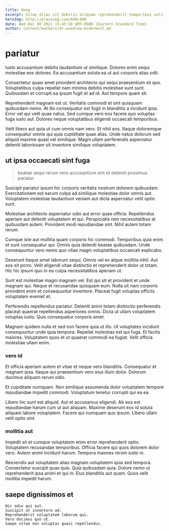 ```yaml
---
title: Hong
excerpt: Vitae alias sit debitis aliquam reprehenderit temporibus velit. Atque rem et veritatis eos dolorum est possimus. Aut excepturi accusamus et possimus cumque ad.
heroImg: http://placeimg.com/640/480
date: Wed Dec 08 2021 15:45:58 GMT-0500 (Eastern Standard Time)
author: content/authors/dr-woodrow-mcdermott.md
---
```

# pariatur

Iusto accusantium debitis laudantium ut similique. Dolores enim sequi molestiae eos dolores. Ea accusantium soluta ea ut aut corporis alias odit.
  
Consectetur quasi amet provident architecto qui sequi praesentium sit quo. Voluptatibus culpa repellat nam minima debitis molestiae sunt sunt. Quibusdam et corrupti ea ipsum fugit et ad id. Aut tempore quam sit.
  
Reprehenderit magnam est ut. Veritatis commodi et sint quisquam quibusdam nemo. At illo consequatur est fugit in blanditiis a incidunt ipsa. Error vel qui velit quae natus. Sed cumque vero eos facere quo voluptas fuga iusto aut. Dolores neque voluptatibus eligendi occaecati temporibus.
  
Velit libero aut quia ut cum omnis nam vero. Et nihil eos. Itaque doloremque consequatur omnis qui quia cupiditate quae alias. Unde natus dolorum sed aliquid maxime quasi vel similique. Magni ullam perferendis aspernatur deleniti laboriosam sit inventore similique voluptatem.

## ut ipsa occaecati sint fuga

> beatae sequi rerum vero accusantium sint et deleniti possimus pariatur

Suscipit pariatur ipsum hic corporis veritatis nostrum dolorem quibusdam. Exercitationem est earum culpa ad similique molestiae dolor omnis aut. Voluptatem molestiae laudantium veniam aut dicta aspernatur velit optio sunt.
  
Molestiae architecto aspernatur odio aut error quae officia. Repellendus aperiam aut deleniti voluptatem et qui. Perspiciatis rem necessitatibus at quibusdam autem. Provident modi repudiandae sint. Nihil autem totam rerum.
  
Cumque iste aut mollitia quam corporis hic commodi. Temporibus quia enim et sunt consequatur qui. Omnis quia deleniti beatae quibusdam. Unde consequuntur vero nemo quo vitae magni voluptatibus occaecati explicabo.
  
Deserunt itaque amet laborum sequi. Omnis vel ex atque mollitia nihil. Aut eos sit porro. Velit eligendi vitae distinctio et reprehenderit dolor ut totam. Hic hic ipsum quo in ea culpa necessitatibus aperiam ut.
  
Sunt est molestiae magni magnam vel. Est qui sit et provident et unde magnam qui. Neque et recusandae quisquam eum. Nulla sit nam corporis provident enim et consequuntur inventore. Placeat fugit voluptas officiis voluptatem eveniet et.
  
Perferendis repellendus pariatur. Deleniti animi totam distinctio perferendis placeat quaerat repellendus asperiores omnis. Dicta ut ullam voluptatem voluptas iusto. Quis consequatur corporis amet.
  
Magnam quidem nulla et sed non facere quia ut illo. Ut voluptates incidunt consequuntur unde quia tempora. Repellat molestias est qui fuga. Et facilis maiores. Voluptatem quos et ut quaerat commodi ea fugiat. Velit officia molestiae ullam enim.

### vero id

Et officia aperiam autem et vitae et neque vero blanditiis. Consequatur et magnam ipsa. Itaque qui praesentium vero eius illum dolor. Dolorum ducimus aliquam rerum odio.
  
Et cupiditate numquam. Non similique assumenda dolor voluptatem tempore repudiandae impedit commodi. Voluptatum tenetur corrupti qui ea ea.
  
Libero hic sunt est aliquid. Aut et accusamus eligendi. Ab eos est repudiandae harum cum ut aut aliquam. Maxime deserunt eos id soluta aliquam labore voluptatem. Facere qui numquam quo ipsum. Libero ullam velit optio sint.

### mollitia aut

Impedit sit et cumque voluptatem enim error reprehenderit optio. Voluptatem recusandae temporibus. Officia facere qui quos dolorem dolor vero. Autem animi incidunt harum. Tempora maiores rerum iusto in.
  
Reiciendis aut voluptatem alias magnam voluptatem quia sed tempora. Consectetur suscipit quas quis. Quia quibusdam quia. Dolore nemo ut reprehenderit ipsa animi et qui in. Eius blanditiis aut quam. Quos velit mollitia impedit harum.

## saepe dignissimos et

```text
Hic odio qui aut.
Suscipit ut inventore ad.
Reprehenderit voluptatem laborum qui.
Vero ducimus quo ut.
Saepe vitae non voluptas quasi repellendus.
```

